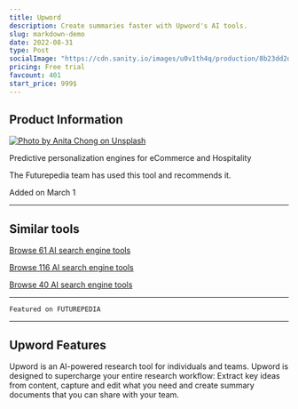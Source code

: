 ```yaml
---
title: Upword
description: Create summaries faster with Upword's AI tools.
slug: markdown-demo
date: 2022-08-31
type: Post
socialImage: "https://cdn.sanity.io/images/u0v1th4q/production/8b23dd2d5dab8f320cdb7d11deaea4ce9bc4f49f-1200x1200.png?rect,0,1830,900&auto=format"
pricing: Free trial
favcount: 401
start_price: 999$
---
```


## Product Information

[![Photo by Anita Chong on Unsplash](https://cdn.sanity.io/images/u0v1th4q/production/8b23dd2d5dab8f320cdb7d11deaea4ce9bc4f49f-1200x1200.png)](https://cdn.sanity.io/images/u0v1th4q/production/8b23dd2d5dab8f320cdb7d11deaea4ce9bc4f49f-1200x1200.png)

Predictive personalization engines for eCommerce and Hospitality

The Futurepedia team has used this tool and recommends it.

Added on March 1

---
## Similar tools

[Browse 61 AI search engine tools](/)

[Browse 116 AI search engine tools](/)

[Browse 40 AI search engine tools ](/)

---

```
Featured on FUTUREPEDIA

```

---
## Upword Features
Upword is an AI-powered research tool for individuals and teams. Upword is designed to supercharge your entire research workflow: Extract key ideas from content, capture and edit what you need and create summary documents that you can share with your team.
